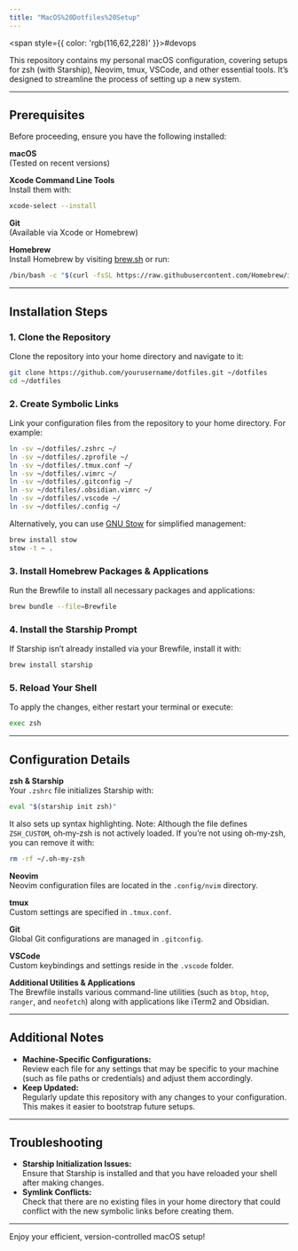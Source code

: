 ```yaml
---
title: "MacOS%20Dotfiles%20Setup"
---
```



<span style={{ color: 'rgb(116,62,228)' }}>#devops</span> 

This repository contains my personal macOS configuration, covering setups for zsh (with Starship), Neovim, tmux, VSCode, and other essential tools. It’s designed to streamline the process of setting up a new system.

---
## Prerequisites

Before proceeding, ensure you have the following installed:

**macOS**  
(Tested on recent versions)

**Xcode Command Line Tools**  
Install them with:
```bash
xcode-select --install
```

**Git**  
(Available via Xcode or Homebrew)

**Homebrew**  
Install Homebrew by visiting [brew.sh](https://brew.sh/) or run:
```bash
/bin/bash -c "$(curl -fsSL https://raw.githubusercontent.com/Homebrew/install/HEAD/install.sh)"
```

---
## Installation Steps

### 1. Clone the Repository

Clone the repository into your home directory and navigate to it:

```bash
git clone https://github.com/yourusername/dotfiles.git ~/dotfiles
cd ~/dotfiles
```

### 2. Create Symbolic Links

Link your configuration files from the repository to your home directory. For example:

```bash
ln -sv ~/dotfiles/.zshrc ~/
ln -sv ~/dotfiles/.zprofile ~/
ln -sv ~/dotfiles/.tmux.conf ~/
ln -sv ~/dotfiles/.vimrc ~/
ln -sv ~/dotfiles/.gitconfig ~/
ln -sv ~/dotfiles/.obsidian.vimrc ~/
ln -sv ~/dotfiles/.vscode ~/
ln -sv ~/dotfiles/.config ~/
```

Alternatively, you can use [GNU Stow](https://www.gnu.org/software/stow/) for simplified management:

```bash
brew install stow
stow -t ~ .
```

### 3. Install Homebrew Packages & Applications

Run the Brewfile to install all necessary packages and applications:

```bash
brew bundle --file=Brewfile
```

### 4. Install the Starship Prompt

If Starship isn’t already installed via your Brewfile, install it with:

```bash
brew install starship
```

### 5. Reload Your Shell

To apply the changes, either restart your terminal or execute:

```bash
exec zsh
```

---

## Configuration Details

**zsh & Starship**  
Your `.zshrc` file initializes Starship with:

```bash
eval "$(starship init zsh)"
```

It also sets up syntax highlighting. Note: Although the file defines `ZSH_CUSTOM`, oh‑my‑zsh is not actively loaded. If you’re not using oh‑my‑zsh, you can remove it with:

```bash
rm -rf ~/.oh-my-zsh
```

**Neovim**  
Neovim configuration files are located in the `.config/nvim` directory.

**tmux**  
Custom settings are specified in `.tmux.conf`.

**Git**  
Global Git configurations are managed in `.gitconfig`.

**VSCode**  
Custom keybindings and settings reside in the `.vscode` folder.

**Additional Utilities & Applications**  
The Brewfile installs various command-line utilities (such as `btop`, `htop`, `ranger`, and `neofetch`) along with applications like iTerm2 and Obsidian.

---
## Additional Notes

- **Machine-Specific Configurations:**  
    Review each file for any settings that may be specific to your machine (such as file paths or credentials) and adjust them accordingly.
- **Keep Updated:**  
    Regularly update this repository with any changes to your configuration. This makes it easier to bootstrap future setups.

---

## Troubleshooting

- **Starship Initialization Issues:**  
    Ensure that Starship is installed and that you have reloaded your shell after making changes.
- **Symlink Conflicts:**  
    Check that there are no existing files in your home directory that could conflict with the new symbolic links before creating them.

---

Enjoy your efficient, version-controlled macOS setup!